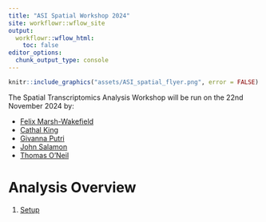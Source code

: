 ```yaml
---
title: "ASI Spatial Workshop 2024"
site: workflowr::wflow_site
output:
  workflowr::wflow_html:
    toc: false
editor_options:
  chunk_output_type: console
---
```


```r
knitr::include_graphics("assets/ASI_spatial_flyer.png", error = FALSE)
```

The Spatial Transcriptomics Analysis Workshop will be run on the 22nd November 2024 by:

- [Felix Marsh-Wakefield](https://github.com/Felixillion)
- [Cathal King](https://www.linkedin.com/in/cathal-king/)
- [Givanna Putri](https://github.com/ghar1821)
- [John Salamon](https://github.com/human9)
- [Thomas O'Neil](https://github.com/DrThomasOneil)

# Analysis Overview {-}
1. [Setup](setup.html)

